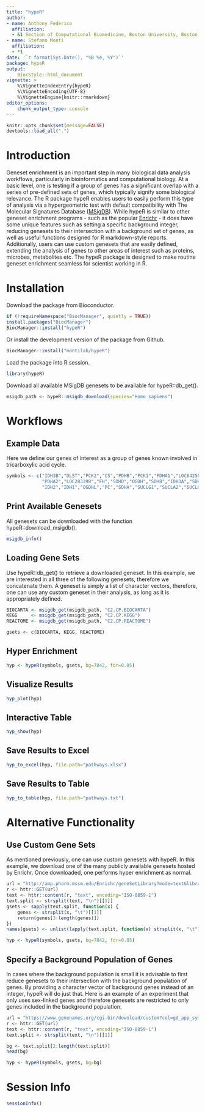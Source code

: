 ```yaml
---
title: "hypeR"
author:
- name: Anthony Federico
  affiliation:
  - &1 Section of Computational Biomedicine, Boston University, Boston, MA
- name: Stefano Monti
  affiliation:
  - *1
date: '`r format(Sys.Date(), "%B %e, %Y")`'
package: hypeR
output:
    BiocStyle::html_document
vignette: >
    %\VignetteIndexEntry{hypeR}
    %\VignetteEncoding{UTF-8}
    %\VignetteEngine{knitr::rmarkdown}
editor_options:
    chunk_output_type: console
---
```


```r
knitr::opts_chunk$set(message=FALSE)
devtools::load_all(".")
```

# Introduction

Geneset enrichment is an important step in many biological data analysis workflows, particularly in bioinformatics and computational biology. At a basic level, one is testing if a group of genes has a significant overlap with a series of pre-defined sets of genes, which typically signify some biological relevance. The R package hypeR enables users to easily perform this type of analysis via a hypergeometric test with default compatibility with The Molecular Signatures Database ([MSigDB](http://software.broadinstitute.org/gsea/msigdb/collections.jsp)). While hypeR is similar to other geneset enrichment programs - such as the popular [Enrichr]( http://amp.pharm.mssm.edu/Enrichr/) - it does have some unique features such as setting a specific background integer, reducing genesets to their intersection with a background set of genes, as well as useful functions designed for R markdown-style reports. Additionally, users can use custom genesets that are easily defined, extending the analysis of genes to other areas of interest such as proteins, microbes, metabolites etc. The hypeR package is designed to make routine geneset enrichment seamless for scientist working in R. 

# Installation
Download the package from Bioconductor.
```r

if (!requireNamespace("BiocManager", quietly = TRUE))
install.packages("BiocManager")
BiocManager::install("hypeR")

```

Or install the development version of the package from Github.
```r

BiocManager::install("montilab/hypeR")

```

Load the package into R session.
```r

library(hypeR)

```

Download all available MSigDB genesets to be available for hypeR::db_get().
```r

msigdb_path <- hypeR::msigdb_download(species="Homo sapiens") 

```

# Workflows
## Example Data
Here we define our genes of interest as a group of genes known involved in tricarboxylic acid cycle.
```r

symbols <- c("IDH3B","DLST","PCK2","CS","PDHB","PCK1","PDHA1","LOC642502",
             "PDHA2","LOC283398","FH","SDHD","OGDH","SDHB","IDH3A","SDHC",
             "IDH2","IDH1","OGDHL","PC","SDHA","SUCLG1","SUCLA2","SUCLG2")

```

## Print Available Genesets
All genesets can be downloaded with the function hypeR::download_msigdb().
```r

msigdb_info()

```

## Loading Gene Sets
Use hypeR::db_get() to retrieve a downloaded geneset. In this example, we are interested in all three of the following genesets, therefore we concatenate them. A geneset is simply a list of character vectors, therefore, one can use any custom geneset in their analysis, as long as it is appropriately defined.
```r

BIOCARTA <- msigdb_get(msigdb_path, "C2.CP.BIOCARTA")
KEGG     <- msigdb_get(msigdb_path, "C2.CP.KEGG")
REACTOME <- msigdb_get(msigdb_path, "C2.CP.REACTOME")

gsets <- c(BIOCARTA, KEGG, REACTOME)

```

## Hyper Enrichment
```r

hyp <- hypeR(symbols, gsets, bg=7842, fdr=0.05)

```

## Visualize Results
```r

hyp_plot(hyp)

```

## Interactive Table
```r

hyp_show(hyp)

```

## Save Results to Excel
```r

hyp_to_excel(hyp, file.path="pathways.xlsx")

```

## Save Results to Table
```r

hyp_to_table(hyp, file.path="pathways.txt")

```

# Alternative Functionality

## Use Custom Gene Sets
As mentioned previously, one can use custom genesets with hypeR. In this example, we download one of the many publicly available genesets hosted by Enrichr. Once downloaded, one performs hyper enrichment as normal.
```r

url = "http://amp.pharm.mssm.edu/Enrichr/geneSetLibrary?mode=text&libraryName=Cancer_Cell_Line_Encyclopedia"
r <- httr::GET(url)
text <- httr::content(r, "text", encoding="ISO-8859-1")
text.split <- strsplit(text, "\n")[[1]]
gsets <- sapply(text.split, function(x) {
    genes <- strsplit(x, "\t")[[1]]
    return(genes[3:length(genes)])
})
names(gsets) <- unlist(lapply(text.split, function(x) strsplit(x, "\t")[[1]][1]))

hyp <- hypeR(symbols, gsets, bg=7842, fdr=0.05)

```

## Specify a Background Population of Genes
In cases where the background population is small it is advisable to first reduce genesets to their intersection with the background population of genes. By providing a character vector of background genes instead of an integer, hypeR will do just that. Here is an example of an experiment that only uses sex-linked genes and therefore genesets are restricted to only genes included in the background population.
```r

url = "https://www.genenames.org/cgi-bin/download/custom?col=gd_app_sym&chr=X&chr=Y&format=text"
r <- httr::GET(url)
text <- httr::content(r, "text", encoding="ISO-8859-1")
text.split <- strsplit(text, "\n")[[1]]

bg <- text.split[2:length(text.split)]
head(bg)

hyp <- hypeR(symbols, gsets, bg=bg)

```

# Session Info
```r

sessionInfo()

```
